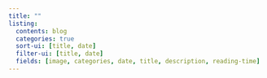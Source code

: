 ```yaml
---
title: ""
listing:
  contents: blog
  categories: true
  sort-ui: [title, date]
  filter-ui: [title, date]
  fields: [image, categories, date, title, description, reading-time]
---
```

